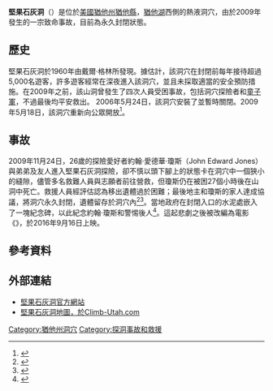 {{Infobox cave
| name = 堅果石灰洞<br>Nutty Putty Cave
| other_name = 
| photo = 
| photo_width = 
| photo_caption = 
| location = {{USA}}[[猶他州|猶他州]][[猶他縣|猶他縣]]
| coords = {{coord|40|05|51|N|112|02|13|W|type:landmark_region:US-UT|display=inline,title}}
| depth = 
| length = 
| survey = 
| survey_format = 
| discovery = 1960年（戴爾·格林）
| geology = 燧石
| entrance_count = 1
| entrance_list = 
| difficulty = 
| hazards =
| access = 封閉
}}

'''堅果石灰洞'''（{{lang-en|Nutty Putty Cave}}）是位於[[美國|美國]][[猶他州|猶他州]][[猶他縣|猶他縣]]，[[猶他湖|猶他湖]]西側的熱液洞穴，由於2009年發生的一宗致命事故，目前為永久封閉狀態。

==歷史==
堅果石灰洞於1960年由戴爾·格林所發現。據估計，該洞穴在封閉前每年接待超過5,000名遊客，許多遊客經常在深夜進入該洞穴，並且未採取適當的安全預防措施。在2009年之前，該山洞曾發生了四次人員受困事故，包括洞穴探險者和[[童子軍|童子軍]]，不過最後均平安救出。
2006年5月24日，該洞穴安裝了{{link-en|洞門|Cave gate}}並暫時關閉。2009年5月18日，該洞穴重新向公眾開放<ref>{{Cite web|last=|first=|date=|title=SITLA Owned Cave Access|url=http://www.nuttyputtycave.com/access.html|archive-url=https://web.archive.org/web/20090515130256/http://www.nuttyputtycave.com/access.html|archive-date=2009-05-15|access-date=|website=The Nutty Putty Cave Official Website}}</ref>。

==事故==
2009年11月24日，26歲的探險愛好者約翰·愛德華·瓊斯（John Edward Jones）與弟弟及友人進入堅果石灰洞探險，卻不慎以頭下腳上的狀態卡在洞穴中一個狹小的縫隙，儘管多名救難人員與志願者前往營救，但瓊斯仍在被困27個小時後在山洞中死亡。救援人員經評估認為移出遺體過於困難；最後地主和瓊斯的家人達成協議，將洞穴永久封閉，遺體留存於洞穴內<ref name="csmonitor">{{cite web|last=Farrell|first=Michael B.|date=2009-11-27|title=Nutty Putty Cave to be closed for good after trapped caver's death|url=http://www.csmonitor.com/2009/1128/p02s07-usgn.html|archive-url=https://web.archive.org/web/20091231032219/http://www.csmonitor.com/USA/2009/1128/p02s07-usgn.html|archive-date=2009-12-31|access-date=2010-03-15|work=The Christian Science Monitor}}</ref><ref>{{cite news |title=醫科高材生「熱愛洞穴探險」挑戰45cm石灰洞求生　全身卡死24小時救不回：當場灌漿封印！ |url=https://www.peanutimes.com/article/90053 |accessdate=2021-03-11 |publisher=花生時報 |date=2020-11-26}}</ref>。當地政府在封閉入口的水泥處嵌入了一塊紀念碑，以此紀念約翰·瓊斯和警惕後人<ref>{{cite news |title=頭下腳上卡石縫24小時 探險家窒息身亡就地封埋 |url=https://news.ltn.com.tw/news/world/breakingnews/3352746 |accessdate=2021-03-11 |agency=自由時報 |date=2020-11-16 |archive-date=2020-11-22 |archive-url=https://web.archive.org/web/20201122014712/https://news.ltn.com.tw/news/world/breakingnews/3352746 |dead-url=no }}</ref>。這起悲劇之後被改編為電影《{{link-en|最后的别离|The Last Descent}}》，於2016年9月16日上映。

==參考資料==
{{reflist}}

==外部連結==
* [http://www.nuttyputtycave.com/ 堅果石灰洞官方網站] {{Wayback|url=http://www.nuttyputtycave.com/ |date=20091202164859 }}
* [http://www.climb-utah.com/WM/Maps/NuttyPuttyCaveMap.pdf  堅果石灰洞地圖，於Climb-Utah.com] {{Wayback|url=http://www.climb-utah.com/WM/Maps/NuttyPuttyCaveMap.pdf |date=20091229011311 }}

[[Category:猶他州洞穴|Category:猶他州洞穴]]
[[Category:探洞事故和救援|Category:探洞事故和救援]]